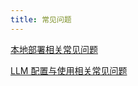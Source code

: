 ```yaml
---
title: 常见问题
---
```



[本地部署相关常见问题](/zh-hans/getting-started/faq/install-faq)

[LLM 配置与使用相关常见问题](/zh-hans/getting-started/faq/llms-use-faq)